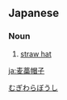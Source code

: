 ==Japanese==
{{ja-kanjitab|むぎ|わら|ぼう|し}}

===Noun===
{{ja-noun|むぎわらぼうし}}

# [[straw hat]]

[[Category:ja:Headgear|むぎわらぼうし]]

[[ja:麦藁帽子]]